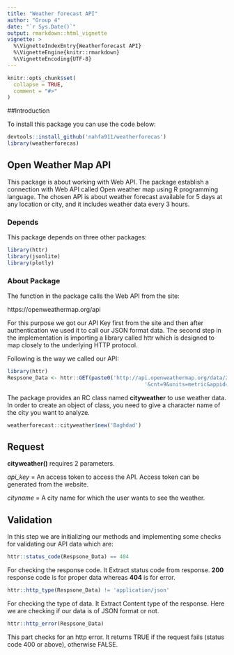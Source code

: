 ```yaml
---
title: "Weather forecast API"
author: "Group 4"
date: "`r Sys.Date()`"
output: rmarkdown::html_vignette
vignette: >
  %\VignetteIndexEntry{Weatherforecast API}
  %\VignetteEngine{knitr::rmarkdown}
  %\VignetteEncoding{UTF-8}
---
```


```r
knitr::opts_chunk$set(
  collapse = TRUE,
  comment = "#>"
)
```

##Introduction

To install this package you can use the code below:

```r
devtools::install_github('nahfa911/weatherforecas')
library(weatherforecas)
```

## Open Weather Map API

This package is about working with Web API. The package establish a connection with Web API called Open weather map using R programming language. 
The chosen API is about weather forecast available for 5 days at any location or city, and it includes weather data every 3 hours.

### Depends

This package depends on three other packages:

```r
library(httr)
library(jsonlite)
library(plotly)
```

### About Package

The function in the package calls the Web API from the site:

https://openweathermap.org/api

For this purpose we got our API Key first from the site and then after authentication we used it to call our JSON format data. 
The second step in the implementation is importing a library called httr which is designed to map closely to the underlying HTTP protocol.

Following is the way we called our API:

```r
library(httr)
Respsone_Data <- httr::GET(paste0('http://api.openweathermap.org/data/2.5/forecast?q=',Cityname,
                                            '&cnt=9&units=metric&appid=', key))
```

The package provides an RC class named **cityweather** to use weather data.
In order to create an object of class, you need to give a character name of the city you want to analyze. 

```r
weatherforecast::cityweather$new('Baghdad')
```

## Request

**cityweather()** requires 2 parameters.

*api_key* = An access token to access the API. Access token can be generated from the website.

*cityname* = A city name for which the user wants to see the weather.

## Validation 

In this step we are initializing our methods and implementing some checks for validating our API data which are:

```r
httr::status_code(Respsone_Data) == 404
```

For checking the response code. It Extract status code from response. **200** response code is for proper data whereas **404** is for error.

```r
httr::http_type(Respsone_Data) != 'application/json'
```

For checking the type of data. It Extract Content type of the response. Here we are checking if our data is of JSON format or not.

```r
httr::http_error(Respsone_Data)
```

This part checks for an http error. It returns TRUE if the request fails (status code 400 or above), otherwise FALSE.
